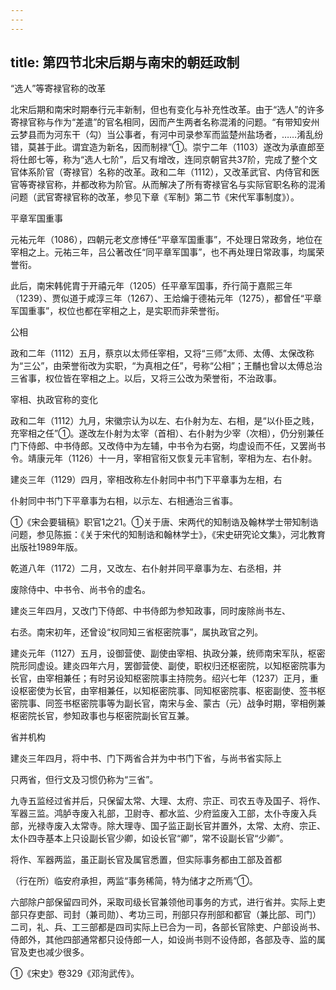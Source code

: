```yaml
---
---
---
```

title: 第四节北宋后期与南宋的朝廷政制
---



“选人”等寄禄官称的改革

北宋后期和南宋时期奉行元丰新制，但也有变化与补充性改革。由于“选人”的许多寄禄官称与作为“差遣”的官名相同，因而产生两者名称混淆的问题。“有带知安州云梦县而为河东干（勾）当公事者，有河中司录参军而监楚州盐场者，……淆乱纷错，莫甚于此。谓宜造为新名，因而制禄”①。崇宁二年（1103）遂改为承直郎至将仕郎七等，称为“选人七阶”，后又有增改，连同京朝官共37阶，完成了整个文官体系阶官（寄禄官）名称的改革。政和二年（1112），又改革武官、内侍官和医官等寄禄官称，并都改称为阶官。从而解决了所有寄禄官名与实际官职名称的混淆问题（武官寄禄官称的改革，参见下章《军制》第二节《宋代军事制度》）。

平章军国重事

元祐元年（1086），四朝元老文彦博任“平章军国重事”，不处理日常政务，地位在宰相之上。元祐三年，吕公著改任“同平章军国事”，也不再处理日常政事，均属荣誉衔。

此后，南宋韩侂胄于开禧元年（1205）任平章军国事，乔行简于嘉熙三年（1239）、贾似道于咸淳三年（1267）、王烚爚于德祐元年（1275），都曾任“平章军国重事”，权位也都在宰相之上，是实职而非荣誉衔。

公相

政和二年（1112）五月，蔡京以太师任宰相，又将“三师”太师、太傅、太保改称为“三公”，由荣誉衔改为实职，“为真相之任”，号称“公相”；王黼也曾以太傅总治三省事，权位皆在宰相之上。以后，又将三公改为荣誉衔，不治政事。

宰相、执政官称的变化

政和二年（1112）九月，宋徽宗认为以左、右仆射为左、右相，是“以仆臣之贱，充宰相之任”①。遂改左仆射为太宰（首相）、右仆射为少宰（次相），仍分别兼任门下侍郎、中书侍郎。又改侍中为左辅，中书令为右弼，均虚设而不任，又罢尚书令。靖康元年（1126）十一月，宰相官衔又恢复元丰官制，宰相为左、右仆射。

建炎三年（1129）四月，宰相改称左仆射同中书门下平章事为左相，右

仆射同中书门下平章事为右相，以示左、右相通治三省事。

①《宋会要辑稿》职官1之21。①关于唐、宋两代的知制诰及翰林学士带知制诰问题，参见陈振：《关于宋代的知制诰和翰林学士》，《宋史研究论文集》，河北教育出版社1989年版。

乾道八年（1172）二月，又改左、右仆射并同平章事为左、右丞相，并

废除侍中、中书令、尚书令的虚名。

建炎三年四月，又改门下侍郎、中书侍郎为参知政事，同时废除尚书左、

右丞。南宋初年，还曾设“权同知三省枢密院事”，属执政官之列。

建炎元年（1127）五月，设御营使、副使由宰相、执政分兼，统师南宋军队，枢密院形同虚设。建炎四年六月，罢御营使、副使，职权归还枢密院，以知枢密院事为长官，由宰相兼任；有时另设知枢密院事主持院务。绍兴七年（1237）正月，重设枢密使为长官，由宰相兼任，以知枢密院事、同知枢密院事、枢密副使、签书枢密院事、同签书枢密院事等为副长官，南宋与金、蒙古（元）战争时期，宰相例兼枢密院长官，参知政事也与枢密院副长官互兼。

省并机构

建炎三年四月，将中书、门下两省合并为中书门下省，与尚书省实际上

只两省，但行文及习惯仍称为“三省”。

九寺五监经过省并后，只保留太常、大理、太府、宗正、司农五寺及国子、将作、军器三监。鸿胪寺废入礼部，卫尉寺、都水监、少府监废入工部，太仆寺废入兵部，光禄寺废入太常寺。除大理寺、国子监正副长官并置外，太常、太府、宗正、太仆四寺基本上只设副长官少卿，如设长官“卿”，常不设副长官“少卿”。

将作、军器两监，虽正副长官及属官悉置，但实际事务都由工部及首都

（行在所）临安府承担，两监“事务稀简，特为储才之所焉”①。

六部除户部保留四司外，采取司级长官兼领他司事务的方式，进行省并。实际上吏部只存吏部、司封（兼司勋）、考功三司，刑部只存刑部和都官（兼比部、司门）二司，礼、兵、工三部都是四司实际上已合为一司，各部长官除吏、户部设尚书、侍郎外，其他四部通常都只设侍郎一人，如设尚书则不设侍郎，各部及寺、监的属官及吏也减少很多。

①《宋史》卷329《邓洵武传》。